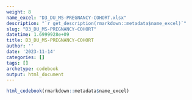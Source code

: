 ```yaml
---
weight: 8
name_excel: "D3_DU_MS-PREGNANCY-COHORT.xlsx"
description: "`r get_description(rmarkdown::metadata$name_excel)`"
slug: "D3_DU_MS-PREGNANCY-COHORT"
datetime: 1.6999928e+09
title: D3_DU_MS-PREGNANCY-COHORT
author: ''
date: '2023-11-14'
categories: []
tags: []
archetype: codebook
output: html_document
---
```


```r
html_codebook(rmarkdown::metadata$name_excel)
```

